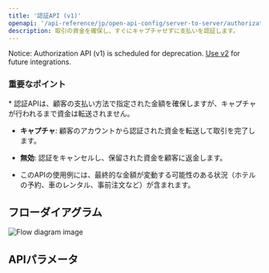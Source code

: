 ```yaml
---
title: '認証API (v1)'
openapi: '/api-reference/jp/open-api-config/server-to-server/authorization.json POST /api/v1/server-to-server-interface/authorization'
description: 取引の資金を確保し、すぐにキャプチャせずに支払いを認証します。
---
```


<Warning>Notice: Authorization API (v1) is scheduled for deprecation. [Use v2](/api-reference/en/server-to-server/authorizationv2) for future integrations.</Warning>

### 重要なポイント

<Info>
  * 認証APIは、顧客の支払い方法で指定された金額を確保しますが、キャプチャが行われるまで資金は転送されません。

  * **キャプチャ**: 顧客のアカウントから認証された資金を転送して取引を完了します。

  * **無効**: 認証をキャンセルし、保留された資金を顧客に返金します。

  * このAPIの使用例には、最終的な金額が変動する可能性のある状況（ホテルの予約、車のレンタル、事前注文など）が含まれます。
</Info>

## フローダイアグラム

![Flow diagram image](/images/timeline-diagram/flows-API-Authorisation-jp.svg)

## APIパラメータ
